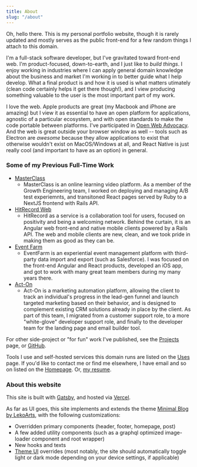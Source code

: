 ```yaml
---
title: About
slug: "/about"
---
```

Oh, hello there. This is my personal portfolio website, though it is rarely updated and mostly serves as the public front-end for a few random things I attach to this domain.

I'm a full-stack software developer, but I've gravitated toward front-end web. I'm product-focused, down-to-earth, and I just like to *build things*. I enjoy working in industries where I can apply general domain knowledge about the business and market I'm working in to better guide what I help develop. What a final product is and how it is used is what matters utimately (clean code certainly helps it get there though!), and I view producing something valuable to the user is the most important part of my work.

I love the web. Apple products are great (my Macbook and iPhone are amazing) but I view it as essential to have an open platform for applications, agnostic of a particular ecosystem, and with open standards to make the code portable between platforms. I've participated in [Open Web Advocacy](https://open-web-advocacy.org/). And the web is great outside your browser window as well -- tools such as Electron are *awesome* because they allow applications to exist that otherwise wouldn't exist on MacOS/Windows at all, and React Native is just really cool (and important to have as an option) in general.

### Some of my Previous Full-Time Work
* [MasterClass](https://masterclass.com)
    * MasterClass is an online learning video platform. As a member of the Growth Engineering team, I worked on deploying and managing A/B test experiemnts, and transitoned React pages served by Ruby to a NextJS frontend with Rails API.
* [HitRecord Web](https://hitrecord.org)
    * HitRecord as a service is a collaboration tool for users, focused on positivity and being a welcoming network. Behind the curtain, it is an Angular web front-end and native mobile clients powered by a Rails API. The web and mobile clients are new, clean, and we took pride in making them as good as they can be.
* [Event Farm](https://eventfarm.com)
    * EventFarm is an experiential event management platform with third-party data import and export (such as Salesforce). I was focused on the front-end Angular and React products, developed an iOS app, and got to work with many great team members during my many years there.
* [Act-On](https://act-on.com)
    * Act-On is a marketing automation platform, allowing the client to track an individual's progress in the lead-gen funnel and launch targeted marketing based on their behavior, and is designed to complement existing CRM solutions already in place by the client. As part of this team, I migrated from a customer support role, to a more "white-glove" developer support role, and finally to the developer team for the landing page and email builder tool.

For other side-project or "for fun" work I've published, see the [Projects](/projects) page, or [GitHub](https://github.com/jdodsoncollins).

Tools I use and self-hosted services this domain runs are listed on the [Uses](/uses) page. If you'd like to contact me or find me elsewhere, I have email and so on listed on the [Homepage](/). Or, [my resume](https://standardresume.co/r/jeremy-d-collins).


### About this website

This site is built with [Gatsby](https://www.gatsbyjs.org/), and hosted via [Vercel](https://vercel.com/dashboard).


As far as UI goes, this site implements and extends the theme [Minimal Blog by LekoArts](https://github.com/LekoArts/gatsby-themes/tree/master/themes/gatsby-theme-minimal-blog), with the following customizations:
- Overridden primary components (header, footer, homepage, post)
- A few added utility components (such as a graphql optimized image-loader component and root wrapper)
- New hooks and texts
- [Theme UI](https://www.gatsbyjs.org/docs/theme-ui/) overrides (most notably, the site should automatically toggle light or dark mode depending on your device settings, if applicable)
